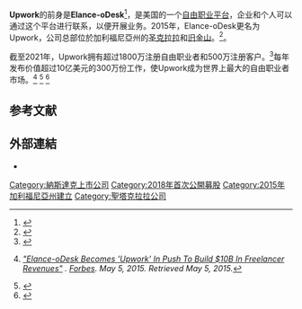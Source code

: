 {{Infobox website
| name          = Upwork Global Inc.
| logo          = [[File:Upwork-logo.svg|250px]]
| company_type  = [[上市公司|上市公司]]
| traded_as     = {{NASDAQ|UPWK}}<br>[[羅素2000指數|羅素2000指數]] 成分股
| industry      = [[自由職業|自由職業]]
| predecessor   = Elance-oDesk <br>Elance <br>oDesk
| founded       = 1999 (Elance)<br>2003 (as oDesk)<br>2013 (Elance-oDesk)<br>2015 (Upwork)
| founder       = Beerud Sheth<br>Srini Anumolu<br>Sanjay Noronha<br>Odysseas Tsatalos<br>Stratis Karamanlakis
| headquarters  = [[美国|美国]][[圣克拉拉_(加利福尼亚州)|聖克拉拉]]
| area_served   = 全球

| num_employees = 

| registration  = 需要
| url           = {{URL|https://www.upwork.com/|upwork.com}}
}}'''Upwork'''的前身是'''Elance-oDesk'''<ref name=":0">{{Cite news|title=Elance-oDesk Becomes 'Upwork' In Push To Build $10B In Freelancer Revenues|url=https://www.forbes.com/sites/elainepofeldt/2015/05/05/elance-odesk-becomes-upwork-today-odesk-brand-gets-phased-out/|accessdate=5 May 2015|work=[[福布斯|福布斯]]|date=5 May 2015|archive-date=2017-07-30|archive-url=https://web.archive.org/web/20170730203702/https://www.forbes.com/sites/elainepofeldt/2015/05/05/elance-odesk-becomes-upwork-today-odesk-brand-gets-phased-out/}}</ref>，是美国的一个[[自由職業|自由职业平台]]，企业和个人可以通过这个平台进行联系，以便开展业务。2015年，Elance-oDesk更名为Upwork，公司总部位於加利福尼亞州的[[圣克拉拉_(加利福尼亚州)|圣克拉拉]]和[[旧金山|旧金山]]。<ref name="UpworkChat">{{Cite web|title=Elance-oDesk Rebrands As Upwork, Debuts Slack-Like Chat Platform|url=https://techcrunch.com/2015/05/05/elance-odesk-rebrands-as-upwork-debuts-slack-like-chat-platform/|accessdate=May 17, 2016|author=Lunden|date=May 5, 2015|first=Ingrid|work=TechCrunch|archive-date=2016-06-13|archive-url=https://web.archive.org/web/20160613185605/http://techcrunch.com/2015/05/05/elance-odesk-rebrands-as-upwork-debuts-slack-like-chat-platform/}}</ref>。

截至2021年，Upwork拥有超过1800万注册自由职业者和500万注册客户。<ref>{{Cite web|title=Two Pakistani organizations selected for Upwork Social Impact Program|url=https://www.techlist.pk/pakistan-upwork-social-impact-program/|accessdate=2017-07-28|work=www.techlist.pk|archive-date=2021-01-25|archive-url=https://web.archive.org/web/20210125032144/https://www.techlist.pk/pakistan-upwork-social-impact-program/}}</ref>每年发布价值超过10亿美元的300万份工作，使Upwork成为世界上最大的自由职业者市场。<ref>{{Cite news|title=Elance-oDesk Becomes 'Upwork' In Push To Build $10B In Freelancer Revenues|url=https://www.forbes.com/sites/elainepofeldt/2015/05/05/elance-odesk-becomes-upwork-today-odesk-brand-gets-phased-out/|accessdate=5 May 2015|work=[[福布斯|福布斯]]|date=5 May 2015|archive-date=2017-07-30|archive-url=https://web.archive.org/web/20170730203702/https://www.forbes.com/sites/elainepofeldt/2015/05/05/elance-odesk-becomes-upwork-today-odesk-brand-gets-phased-out/}}<cite class="citation news cs1" data-ve-ignore="true">[https://www.forbes.com/sites/elainepofeldt/2015/05/05/elance-odesk-becomes-upwork-today-odesk-brand-gets-phased-out/ "Elance-oDesk Becomes 'Upwork' In Push To Build $10B In Freelancer Revenues"] {{Wayback|url=https://www.forbes.com/sites/elainepofeldt/2015/05/05/elance-odesk-becomes-upwork-today-odesk-brand-gets-phased-out/ |date=20170730203702 }}. ''[[福布斯|Forbes]]''. May 5, 2015<span class="reference-accessdate">. Retrieved <span class="nowrap">May 5,</span> 2015</span>.</cite></ref> <ref>{{Cite web|title=Tech in Asia - Connecting Asia's startup ecosystem|url=https://www.techinasia.com/elance-odesk-online-freelancing-philippines/|access-date=2021-04-14|archive-date=2018-12-01|archive-url=https://web.archive.org/web/20181201054658/https://www.techinasia.com/elance-odesk-online-freelancing-philippines}}</ref> <ref name="Lawler 2014">{{Cite web|title=Eight Months After Merger, Elance-oDesk Raises Another $30 Million Led By Benchmark|url=https://techcrunch.com/2014/11/25/elance-odesk-30m-benchmark/|accessdate=May 17, 2016|author=Lawler|date=November 25, 2014|first=Ryan|work=TechCrunch|archive-date=2021-01-26|archive-url=https://web.archive.org/web/20210126011316/https://techcrunch.com/2014/11/25/elance-odesk-30m-benchmark/}}</ref>

==参考文献==
{{reflist}}
==外部連結==
*{{Official website|https://www.upwork.com/}}
[[Category:納斯達克上市公司|Category:納斯達克上市公司]]
[[Category:2018年首次公開募股|Category:2018年首次公開募股]]
[[Category:2015年加利福尼亞州建立|Category:2015年加利福尼亞州建立]]
[[Category:聖塔克拉拉公司|Category:聖塔克拉拉公司]]